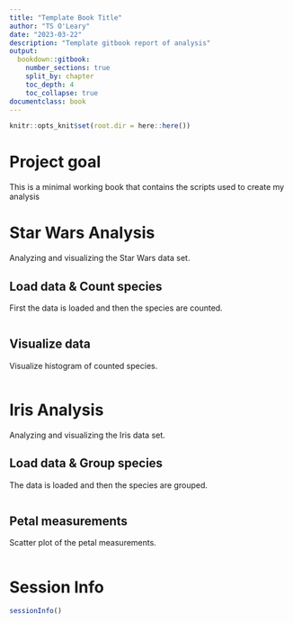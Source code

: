 ```yaml
---
title: "Template Book Title"
author: "TS O'Leary"
date: "2023-03-22"
description: "Template gitbook report of analysis"
output:
  bookdown::gitbook:
    number_sections: true
    split_by: chapter
    toc_depth: 4
    toc_collapse: true
documentclass: book
---
```


<!-- A quick note to myself about compiling the gitbook. Render this book by using the Knit button in RStudio. When updating the book and knitting again, it may be useful to remove all directories and previous files other than this index.Rmd file. That will avoid saving old files whose sections have been re-named and therefore no longer exist, etc.  -->

```r
knitr::opts_knit$set(root.dir = here::here())
```

# Project goal {-}

This is a minimal working book that contains the scripts used to create my analysis

# Star Wars Analysis

Analyzing and visualizing the Star Wars data set.

## Load data & Count species

First the data is loaded and then the species are counted.

<!-- If you want to include code but don't want to run it. You may use eval = FALSE in the chunk option. This will print, but not execute the code. -->

```r
```

## Visualize data

Visualize histogram of counted species.

```r
```

# Iris Analysis

Analyzing and visualizing the Iris data set.

## Load data & Group species

The data is loaded and then the species are grouped.

```r
```

## Petal measurements

Scatter plot of the petal measurements.

```r
```


# Session Info {-}

```r
sessionInfo()
```